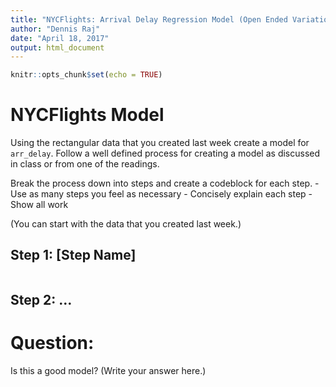 ```yaml
---
title: "NYCFlights: Arrival Delay Regression Model (Open Ended Variation)"
author: "Dennis Raj"
date: "April 18, 2017"
output: html_document
---
```


```r
knitr::opts_chunk$set(echo = TRUE)
```

# NYCFlights Model

Using the rectangular data that you created last week create a model for `arr_delay`. Follow a well defined process for creating a model as discussed in class or from one of the readings. 

Break the process down into steps and create a codeblock for each step. 
 - Use as many steps you feel as necessary
 - Concisely explain each step 
 - Show all work
 
(You can start with the data that you created last week.)


## Step 1: [Step Name] 

```r

```

## Step 2: ...



# Question:

Is this a good model?  (Write your answer here.)

